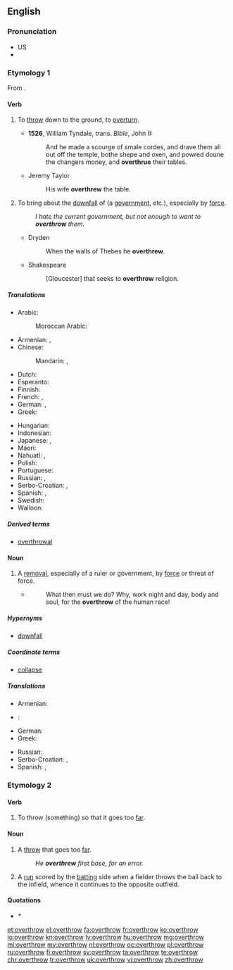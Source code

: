==English==

===Pronunciation===
* US {{IPA|/ovəɻˈθɻɔʊ/}}
* {{audio|en-us-overthrow.ogg|Audio (US)}}

===Etymology 1===
From {{prefix|over|throw}}.

====Verb====
{{en-verb|overthrows|overthrowing|overthrew|overthrown}}

# {{context|transitive|now|_|rare|lang=en}} To [[throw]] down to the ground, to [[overturn]].
#* '''1526''', William Tyndale, trans. ''Bible'', John II:
#*: And he made a scourge of smale cordes, and drave them all out off the temple, bothe shepe and oxen, and powred doune the changers money, and '''overthrue''' their tables.
#* Jeremy Taylor
#*: His wife '''overthrew''' the table.
# {{context|transitive|lang=en}} To bring about the [[downfall]] of (a [[government]], etc.), especially by [[force]].
#: ''I hate the current government, but not enough to want to '''overthrow''' them.''
#* Dryden
#*: When the walls of Thebes he '''overthrew'''.
#* Shakespeare
#*: [Gloucester] that seeks to '''overthrow''' religion.

=====Translations=====
{{trans-top|bring about downfall}}
* Arabic: {{t-|ar|أطاح|tr='aTaaHa}}
*: Moroccan Arabic: {{tø|ary|طيّح|tr=ṭayyaḥ}}
* Armenian: {{t-|hy|տապալել|tr=tapalel}}, {{t+|hy|կործանել|tr=korçanel}}
* Chinese:
*: Mandarin: {{t|cmn|推翻|tr=tuīfān|sc=Hani}}, {{t|cmn|打翻|tr=dǎfān|sc=Hani}}
* Dutch: {{t+|nl|omverwerpen}}
* Esperanto: {{t-|eo|faligi}}
* Finnish: {{t+|fi|kaataa}}
* French: {{t+|fr|renverser}}, {{t+|fr|déposer}}
* German: {{t+|de|stürzen}}, {{t-|de|umstürzen}}
* Greek: {{t+|el|ανατρέπω|tr=anatrépo|sc=Grek}}
{{trans-mid}}
* Hungarian: {{t+|hu|megdönt}}
* Indonesian: {{t+|id|kudeta}}
* Japanese: {{t-|ja|滅ぼす|tr=ほろぼす, horobosu}}, {{t+|ja|転覆|tr=てんぷくする, tenpuku-suru|alt=転覆する}}
* Maori: {{t-|mi|taupoki}}
* Nahuatl: {{t-|nah|tepeua}}, {{t-|nah|tequiua}}
* Polish: {{t+|pl|obalać}}
* Portuguese: {{t+|pt|derrocar}}
* Russian: {{t+|ru|свергать|tr=svergát'}} {{impf}}, {{t+|ru|свергнуть|tr=svérgnut'}} {{pf.}}
* Serbo-Croatian: {{t-|sh|svrgnuti}}, {{t-|sh|srušiti}}
* Spanish: {{t+|es|derrocar}}, {{t+|es|derribar}}
* Swedish: {{t+|sv|störta}}
* Walloon: {{t+|wa|stårer}}
{{trans-bottom}}

=====Derived terms=====
* [[overthrowal]]

====Noun====
{{en-noun}}

# A [[removal]], especially of a ruler or government, by [[force]] or threat of force.
#* {{RQ:Orwell Animal Farm|1}}
#*: What then must we do? Why, work night and day, body and soul, for the '''overthrow''' of the human race!

=====Hypernyms=====
* {{sense|removal by force}} [[downfall]]

=====Coordinate terms=====
* {{sense|removal by force}} [[collapse]]

=====Translations=====
{{trans-top|removal by force or threat of force}}
* Armenian: {{t-|hy|տապալում|tr=tapalum}}
* {{ttbc|nl}}: {{t+|nl|ondergang|m}}
* German: {{t+|de|Umsturz|m}}
* Greek: {{t+|el|ανατροπή|f|tr=anatropí|sc=Grek}}
{{trans-mid}}
* Russian: {{t+|ru|свержение|n|sc=Cyrl|tr=sveržénije}}
* Serbo-Croatian: {{t-|sh|svrgnuće}}, {{t-|sh|prevrat}}
* Spanish: {{t+|es|derrocamiento|m}}, {{t+|es|deposición|f}}
{{trans-bottom}}

===Etymology 2===
{{prefix|over|throw}}

====Verb====
{{en-verb|overthrows|overthrowing|overthrew|overthrown}}

# {{context|transitive|intransitive|lang=en}} To throw (something) so that it goes too [[far]].

====Noun====
{{en-noun}}

# {{context|sports|lang=en}} A [[throw]] that goes too [[far]].
#: ''He '''overthrew''' first base, for an error.''
# {{context|cricket|lang=en}} A [[run]] scored by the [[batting]] side when a fielder throws the ball back to the infield, whence it continues to the opposite outfield.

====Quotations====
* ''* {{seeCites}}''

[[et:overthrow]]
[[el:overthrow]]
[[fa:overthrow]]
[[fr:overthrow]]
[[ko:overthrow]]
[[io:overthrow]]
[[kn:overthrow]]
[[lv:overthrow]]
[[hu:overthrow]]
[[mg:overthrow]]
[[ml:overthrow]]
[[my:overthrow]]
[[nl:overthrow]]
[[oc:overthrow]]
[[pl:overthrow]]
[[ru:overthrow]]
[[fi:overthrow]]
[[sv:overthrow]]
[[ta:overthrow]]
[[te:overthrow]]
[[chr:overthrow]]
[[tr:overthrow]]
[[uk:overthrow]]
[[vi:overthrow]]
[[zh:overthrow]]